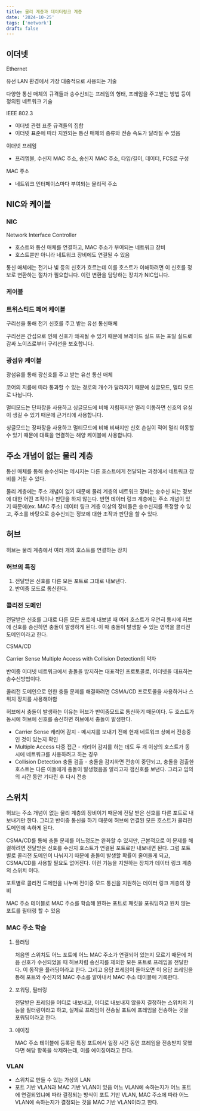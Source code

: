 ```yaml
---
title: 물리 계층과 데이터링크 계층
date: '2024-10-25'
tags: ['network']
draft: false
---
```


## 이더넷

Ethernet

유선 LAN 환경에서 가장 대중적으로 사용되는 기술

다양한 통신 매체의 규격들과 송수신되는 프레임의 형태, 프레임을 주고받는 방법 등이 정의된 네트워크 기술

IEEE 802.3

- 이더넷 관련 표준 규격들의 집합
- 이더넷 표준에 따라 지원되는 통신 매체의 종류와 전송 속도가 달라질 수 있음

이더넷 프레임

- 프리엠블, 수신지 MAC 주소, 송신지 MAC 주소, 타입/길이, 데이터, FCS로 구성

MAC 주소

- 네트워크 인터페이스마다 부여되는 물리적 주소

## NIC와 케이블

### NIC

Network Interface Controller

- 호스트와 통신 매체를 연결하고, MAC 주소가 부여되는 네트워크 장비
- 호스트뿐만 아니라 네트워크 장비에도 연결될 수 있음

통신 매체에는 전기나 빛 등의 신호가 흐르는데 이를 호스트가 이해하려면 이 신호를 정보로 변환하는 절차가 필요합니다. 이런 변환을 담당하는 장치가 NIC입니다.

### 케이블

### 트위스티드 페어 케이블

구리선을 통해 전기 신호를 주고 받는 유선 통신매체

구리선은 간섭으로 인해 신호가 왜곡될 수 있기 때문에 브레이드 실드 또는 포일 실드로 감싸 노이즈로부터 구리선을 보호합니다.

### 광섬유 케이블

광섬유를 통해 광신호를 주고 받는 유선 통신 매체

코어의 지름에 따라 통과할 수 있는 경로의 개수가 달라지기 때문에 싱글모드, 멀티 모드로 나뉩니다.

멀티모드는 단파장을 사용하고 싱글모드에 비해 저렴하지만 멀리 이동하면 신호의 유실이 생길 수 있기 때문에 근거리에 사용합니다.

싱글모드는 장파장을 사용하고 멀티모드에 비해 비싸지만 신호 손실이 적어 멀리 이동할 수 있기 때문에 대륙을 연결하는 해양 케이블에 사용합니다.

## 주소 개념이 없는 물리 계층

통신 매체를 통해 송수신되는 메시지는 다른 호스트에게 전달되는 과정에서 네트워크 장비를 거칠 수 있다.

물리 계층에는 주소 개념이 없기 때문에 물리 계층의 네트워크 장비는 송수신 되는 정보에 대한 어떤 조작이나 판단을 하지 않는다. 반면 데이터 링크 계층에는 주소 개념이 있기 때문에(ex. MAC 주소) 데이터 링크 계층 이상의 장비들은 송수신지를 특정할 수 있고, 주소를 바탕으로 송수신되는 정보에 대한 조작과 판단을 할 수 있다.

## 허브

허브는 물리 계층에서 여러 개의 호스트를 연결하는 장치

### 허브의 특징

1. 전달받은 신호를 다른 모든 포트로 그대로 내보낸다.
2. 반이중 모드로 통신한다.

### 콜리전 도메인

전달받은 신호를 그대로 다른 모든 포트에 내보낼 때 여러 호스트가 우연히 동시에 허브에 신호를 송신하면 충돌이 발생하게 된다. 이 때 충돌이 발생할 수 있는 영역을 콜리전 도메인이라고 한다.

CSMA/CD

Carrier Sense Multiple Access with Collision Detection의 약자

반이중 이더넷 네트워크에서 충돌을 방지하는 대표적인 프로토콜로, 이더넷을 대표하는 송수신방법이다.

콜리전 도메인으로 인한 충돌 문제를 해결하려면 CSMA/CD 프로토콜을 사용하거나 스위치 장치를 사용해야함

허브에서 충돌이 발생하는 이유는 허브가 반이중모드로 통신하기 때문이다. 두 호스트가 동시에 허브에 신호를 송신하면 허브에서 충돌이 발생한다.

- Carrier Sense
  캐리어 감지 - 메시지를 보내기 전에 현재 네트워크 상에서 전송중인 것이 있는지 확인
- Multiple Access
  다중 접근 - 캐리어 감지를 하는 데도 두 개 이상의 호스트가 동시에 네트워크를 사용하려고 하는 경우
- Collision Detection
  충돌 검출 - 충돌을 감지하면 전송이 중단되고, 충돌을 검출한 호스트는 다른 이들에게 충돌이 발생했음을 알리고자 잼신호를 보낸다. 그리고 임의의 시간 동안 기다린 후 다시 전송

## 스위치

허브는 주소 개념이 없는 물리 계층의 장비이기 때문에 전달 받은 신호를 다른 포트로 내보내기만 한다. 그리고 반이중 통신을 하기 때문에 허브에 연결된 모든 호스트가 콜리전 도메인에 속하게 된다.

CSMA/CD를 통해 충돌 문제를 어느정도는 완화할 수 있지만, 근본적으로 이 문제를 해결하려면 전달받은 신호를 수신지 호스트가 연결된 포트로만 내보내면 된다. 그럼 포트별로 콜리전 도메인이 나눠지기 때문에 충돌이 발생할 확률이 줄어들게 되고, CSMA/CD를 사용할 필요도 없어진다. 이런 기능을 지원하는 장치가 데이터 링크 계층의 스위치 이다.

포트별로 콜리전 도메인을 나누며 전이중 모드 통신을 지원하는 데이터 링크 계층의 장비

MAC 주소 테이블로 MAC 주소를 학습해 원하는 포트로 패킷을 포워딩하고 원치 않는 포트를 필터링 할 수 있음

### MAC 주소 학습

1. 플러딩

   처음엔 스위치도 어느 포트에 어느 MAC 주소가 연결되어 있는지 모르기 때문에 처음 신호가 수신되었을 때 허브처럼 송신지를 제외한 모든 포트로 프레임을 전달한다. 이 동작을 플러딩이라고 한다. 그리고 응답 프레임이 돌아오면 이 응답 프레임을 통해 포트와 수신지의 MAC 주소를 알아내서 MAC 주소 테이블에 기록한다.

2. 포워딩, 필터링

   전달받은 프레임을 어디로 내보내고, 어디로 내보내지 않을지 결정하는 스위치의 기능을 필터링이라고 하고, 실제로 프레임이 전송될 포트에 프레임을 전송하는 것을 포워딩이라고 한다.

3. 에이징

   MAC 주소 테이블에 등록된 특정 포트에서 일정 시간 동안 프레임을 전송받지 못했다면 해당 항목을 삭제하는데, 이를 에이징이라고 한다.

### VLAN

- 스위치로 만들 수 있는 가상의 LAN
- 포트 기반 VLAN과 MAC 기반 VLAN이 있음
  어느 VLAN에 속하는지가 어느 포트에 연결되었냐에 따라 결정되는 방식이 포트 기반 VLAN, MAC 주소에 따라 어느 VLAN에 속하는지가 결정되는 것을 MAC 기반 VLAN이라고 한다.
